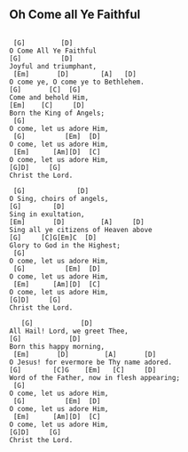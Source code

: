 ## Oh Come all Ye Faithful
```

 [G]         [D]
O Come All Ye Faithful
[G]          [D]
Joyful and triumphant,
 [Em]       [D]        [A]   [D]
O come ye, O come ye to Bethlehem.
[G]       [C]  [G]
Come and behold Him,
[Em]    [C]     [D]
Born the King of Angels;
 [G]
O come, let us adore Him,
 [G]          [Em]  [D]
O come, let us adore Him,
 [Em]      [Am][D]  [C]
O come, let us adore Him,
[G]D]     [G]
Christ the Lord.

 [G]             [D]
O Sing, choirs of angels,
[G]        [D]
Sing in exultation,
[Em]       [D]         [A]     [D]
Sing all ye citizens of Heaven above
[G]     [C]G[Em]C  [D]
Glory to God in the Highest;
 [G]
O come, let us adore Him,
 [G]          [Em]  [D]
O come, let us adore Him,
 [Em]      [Am][D]  [C]
O come, let us adore Him,
[G]D]     [G]
Christ the Lord.

   [G]            [D]
All Hail! Lord, we greet Thee,
[G]            [D]
Born this happy morning,
 [Em]       [D]         [A]       [D]
O Jesus! for evermore be Thy name adored.
[G]        [C]G    [Em]   [C]     [D]
Word of the Father, now in flesh appearing;
 [G]
O come, let us adore Him,
 [G]          [Em]  [D]
O come, let us adore Him,
 [Em]      [Am][D]  [C]
O come, let us adore Him,
[G]D]     [G]
Christ the Lord.

```
